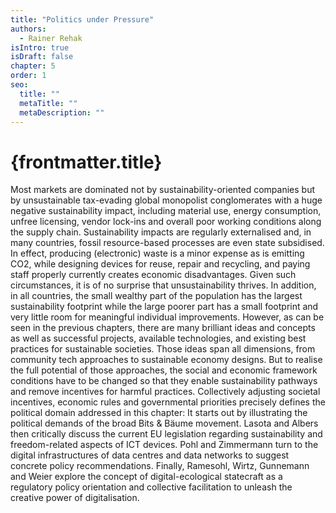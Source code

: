 ```yaml
---
title: "Politics under Pressure"
authors:
  - Rainer Rehak
isIntro: true
isDraft: false
chapter: 5
order: 1
seo:
  title: ""
  metaTitle: ""
  metaDescription: ""
---
```



# {frontmatter.title}

Most markets are dominated not by sustainability-oriented companies but by unsustainable tax-evading global monopolist conglomerates with a huge negative sustainability impact, including material use, energy consumption, unfree licensing, vendor lock-ins and overall poor working conditions along the supply chain. Sustainability impacts are regularly externalised and, in many countries, fossil resource-based processes are even state subsidised. In effect, producing (electronic) waste is a minor expense as is emitting CO2, while designing devices for reuse, repair and recycling, and paying staff properly currently creates economic disadvantages. Given such circumstances, it is of no surprise that unsustainability thrives. In addition, in all countries, the small wealthy part of the population has the largest sustainability footprint while the large poorer part has a small footprint and very little room for meaningful individual improvements. However, as can be seen in the previous chapters, there are many brilliant ideas and concepts as well as successful projects, available technologies, and existing best practices for sustainable societies. Those ideas span all dimensions, from community tech approaches to sustainable economy designs. But to realise the full potential of those approaches, the social and economic framework conditions have to be changed so that they enable sustainability pathways and remove incentives for harmful practices. Collectively adjusting societal incentives, economic rules and governmental priorities precisely defines the political domain addressed in this chapter: It starts out by illustrating the political demands of the broad Bits & Bäume movement. Lasota and Albers then critically discuss the current EU legislation regarding sustainability and freedom-related aspects of ICT devices. Pohl and Zimmermann turn to the digital infrastructures of data centres and data networks to suggest concrete policy recommendations. Finally, Ramesohl, Wirtz, Gunnemann and Weier explore the concept of digital-ecological statecraft as a regulatory policy orientation and collective facilitation to unleash the creative power of digitalisation.

<Author authors={frontmatter.authors} showSimple={true} />
